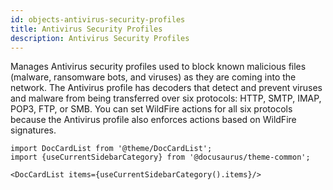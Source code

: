 ```yaml
---
id: objects-antivirus-security-profiles
title: Antivirus Security Profiles
description: Antivirus Security Profiles
---
```




Manages Antivirus security profiles used to block known malicious files (malware, ransomware bots, and viruses)
as they are coming into the network. The Antivirus profile has decoders that detect and prevent viruses
and malware from being transferred over six protocols: HTTP, SMTP, IMAP, POP3, FTP, or SMB.
You can set WildFire actions for all six protocols because the Antivirus profile also enforces actions
based on WildFire signatures.




```mdx-code-block
import DocCardList from '@theme/DocCardList';
import {useCurrentSidebarCategory} from '@docusaurus/theme-common';

<DocCardList items={useCurrentSidebarCategory().items}/>
```
      